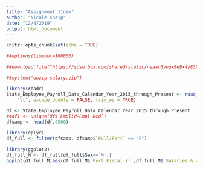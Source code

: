 ```yaml
---
title: "Assignment 11new"
author: "Nicole Kneip"
date: "12/4/2019"
output: html_document
---
```


```r
knitr::opts_chunk$set(echo = TRUE)
```

```r
##options(timeout=100000)

##download.file("https://sdsu.box.com/shared/static/neaac6yoqx9e9x4j8391lzozzy1949p7.zip", destfile = "salary.zip")

##system("unzip salary.zip")
```
```r
library(readr)
State_Employee_Payroll_Data_Calendar_Year_2015_through_Present <- read_delim("State_Employee_Payroll_Data_Calendar_Year_2015_through_Present.tsv", 
    "\t", escape_double = FALSE, trim_ws = TRUE)
```

```r
df <- State_Employee_Payroll_Data_Calendar_Year_2015_through_Present
##df1 <- unique(df$`EmplId-Empl Rcd`)
dfsamp <- head(df,8500)

```


```r
library(dplyr)
df_full <- filter(dfsamp, dfsamp$`Full/Part` == "F")
```


```r
library(ggplot2)
df_full_M <- df_full[df_full$Sex=='M',]
ggplot(df_full_M,aes(df_full_M$`Pyrl Fiscal Yr`,df_full_M$`Salaries & Wages`))
```

